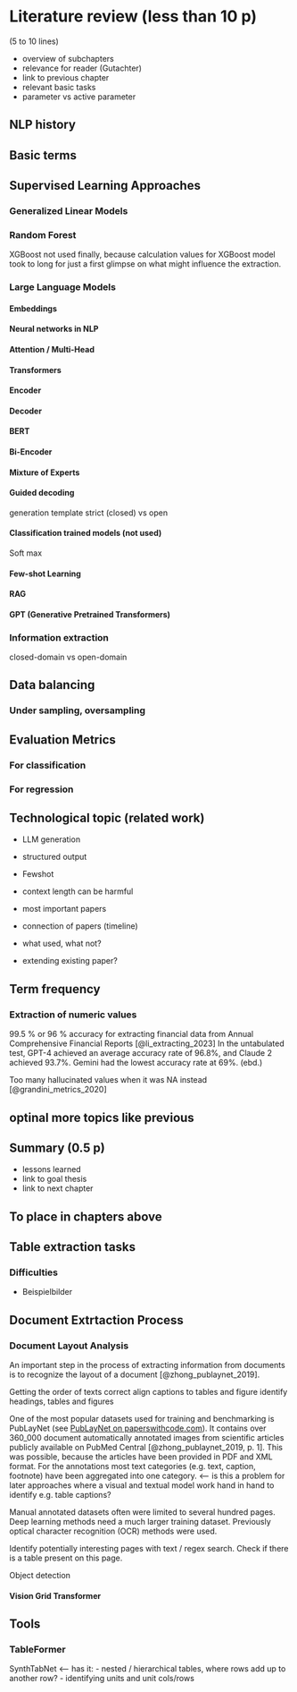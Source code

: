 # Literature review (less than 10 p)
\ChapFrame

(5 to 10 lines)

* overview of subchapters
* relevance for reader (Gutachter)
* link to previous chapter
* relevant basic tasks
* parameter vs active parameter

## NLP history

## Basic terms

## Supervised Learning Approaches

### Generalized Linear Models

### Random Forest

XGBoost not used finally, because calculation \acr{SHAP} values for XGBoost model took to long for just a first glimpse on what might influence the extraction.

### Large Language Models

#### Embeddings

#### Neural networks in NLP

#### Attention / Multi-Head

#### Transformers

#### Encoder

#### Decoder

#### BERT

#### Bi-Encoder

#### Mixture of Experts

#### Guided decoding

generation template strict (closed) vs open

#### Classification trained models (not used)

Soft max

#### Few-shot Learning

#### RAG

#### GPT (Generative Pretrained Transformers)

### Information extraction

closed-domain vs open-domain

## Data balancing

### Under sampling, oversampling

## Evaluation Metrics

### For classification

### For regression

## Technological topic (related work)

* LLM generation
* structured output
* Fewshot
* context length can be harmful

* most important papers
* connection of papers (timeline)
* what used, what not?
* extending existing paper?

## Term frequency

### Extraction of numeric values

99.5 % or 96 % accuracy for extracting financial data from Annual Comprehensive Financial Reports [@li_extracting_2023] In the untabulated test,  GPT-4 achieved an average accuracy rate of 96.8%, and Claude 2 achieved 93.7%. Gemini had  the lowest accuracy rate at 69%. (ebd.)

Too many hallucinated values when it was NA instead [@grandini_metrics_2020]

## optinal more topics like previous

## Summary (0.5 p)

* lessons learned
* link to goal thesis
* link to next chapter

## To place in chapters above

## Table extraction tasks

### Difficulties

* Beispielbilder

## Document Extrtaction Process

### Document Layout Analysis

An important step in the process of extracting information from documents is to recognize the layout of a document [@zhong_publaynet_2019].

Getting the order of texts correct
align captions to tables and figure
identify headings, tables and figures

One of the most popular datasets used for training and benchmarking is PubLayNet (see [PubLayNet on paperswithcode.com](https://paperswithcode.com/sota/document-layout-analysis-on-publaynet-val)). It contains over 360_000 document automatically annotated images from scientific articles publicly available on PubMed Central [@zhong_publaynet_2019, p. 1]. This was possible, because the articles have been provided in PDF and XML format. For the annotations most text categories (e.g. text, caption, footnote) have been aggregated into one category. <-- is this a problem for later approaches where a visual and textual model work hand in hand to identify e.g. table captions?

Manual annotated datasets often were limited to several hundred pages. Deep learning methods need a much larger training dataset. Previously optical character recognition (OCR) methods were used.

Identify potentially interesting pages with text / regex search. Check if there is a table present on this page.

Object detection

#### Vision Grid Transformer



### 

## Tools

### TableFormer

SynthTabNet <-- has it:
- nested / hierarchical tables, where rows add up to another row?
- identifying units and unit cols/rows
